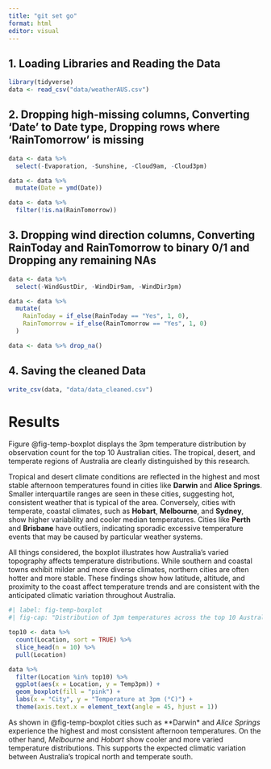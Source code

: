 ```yaml
---
title: "git set go"
format: html
editor: visual
---
```


## 1. Loading Libraries and Reading the Data

```r
library(tidyverse)
data <- read_csv("data/weatherAUS.csv")
```

## 2. Dropping high-missing columns, Converting 'Date' to Date type, Dropping rows where 'RainTomorrow' is missing

```r
data <- data %>%
  select(-Evaporation, -Sunshine, -Cloud9am, -Cloud3pm)

data <- data %>%
  mutate(Date = ymd(Date))

data <- data %>%
  filter(!is.na(RainTomorrow))
```

## 3. Dropping wind direction columns, Converting RainToday and RainTomorrow to binary 0/1 and Dropping any remaining NAs

```r
data <- data %>%
  select(-WindGustDir, -WindDir9am, -WindDir3pm)

data <- data %>%
  mutate(
    RainToday = if_else(RainToday == "Yes", 1, 0),
    RainTomorrow = if_else(RainTomorrow == "Yes", 1, 0)
  )

data <- data %>% drop_na()
```

## 4. Saving the cleaned Data

```r
write_csv(data, "data/data_cleaned.csv")
```

# Results

Figure @fig-temp-boxplot displays the 3pm temperature distribution by observation count for the top 10 Australian cities. The tropical, desert, and temperate regions of Australia are clearly distinguished by this research.

Tropical and desert climate conditions are reflected in the highest and most stable afternoon temperatures found in cities like **Darwin** and **Alice Springs**. Smaller interquartile ranges are seen in these cities, suggesting hot, consistent weather that is typical of the area. Conversely, cities with temperate, coastal climates, such as **Hobart**, **Melbourne**, and **Sydney**, show higher variability and cooler median temperatures. Cities like **Perth** and **Brisbane** have outliers, indicating sporadic excessive temperature events that may be caused by particular weather systems.

All things considered, the boxplot illustrates how Australia's varied topography affects temperature distributions. While southern and coastal towns exhibit milder and more diverse climates, northern cities are often hotter and more stable. These findings show how latitude, altitude, and proximity to the coast affect temperature trends and are consistent with the anticipated climatic variation throughout Australia.

```r
#| label: fig-temp-boxplot
#| fig-cap: "Distribution of 3pm temperatures across the top 10 Australian cities by observation count, highlighting differences between tropical and temperate regions."

top10 <- data %>%
  count(Location, sort = TRUE) %>%
  slice_head(n = 10) %>%
  pull(Location)

data %>%
  filter(Location %in% top10) %>%
  ggplot(aes(x = Location, y = Temp3pm)) +
  geom_boxplot(fill = "pink") +
  labs(x = "City", y = "Temperature at 3pm (°C)") +
  theme(axis.text.x = element_text(angle = 45, hjust = 1))
```

As shown in @fig-temp-boxplot cities such as \*\*Darwin\* and *Alice Springs* experience the highest and most consistent afternoon temperatures. On the other hand, *Melbourne* and *Hobart* show cooler and more varied temperature distributions. This supports the expected climatic variation between Australia's tropical north and temperate south.
